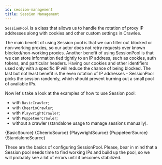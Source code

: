 ```yaml
---
id: session-management
title: Session Management
---
```





​<ApiLink to="core/class/SessionPool">`SessionPool`</ApiLink> is a class that allows us to handle the rotation of proxy IP addresses along with cookies and other custom settings in Crawlee.

The main benefit of using Session pool is that we can filter out blocked or non-working proxies,
so our actor does not retry requests over known blocked/non-working proxies.
Another benefit of using SessionPool is that we can store information tied tightly to an IP address,
such as cookies, auth tokens, and particular headers. Having our cookies and other identifiers used only with a specific IP will reduce the chance of being blocked.
The last but not least benefit is the even rotation of IP addresses - SessionPool  picks the session randomly,
which should prevent burning out a small pool of available IPs.

Now let's take a look at the examples of how to use Session pool:
- with <ApiLink to="basic-crawler/class/BasicCrawler">`BasicCrawler`</ApiLink>;
- with <ApiLink to="cheerio-crawler/class/CheerioCrawler">`CheerioCrawler`</ApiLink>;
- with <ApiLink to="playwright-crawler/class/PlaywrightCrawler">`PlaywrightCrawler`</ApiLink>;
- with <ApiLink to="puppeteer-crawler/class/PuppeteerCrawler">`PuppeteerCrawler`</ApiLink>;
- without a crawler (standalone usage to manage sessions manually).

<Tabs groupId="session_pool">
    <TabItem value="basic" label="BasicCrawler" default>
        <CodeBlock language="js">
            {BasicSource}
        </CodeBlock>
    </TabItem>
    <TabItem value="cheerio" label="CheerioCrawler" default>
        <CodeBlock language="js">
            {CheerioSource}
        </CodeBlock>
    </TabItem>
    <TabItem value="playwright" label="PlaywrightCrawler">
        <CodeBlock language="js">
            {PlaywrightSource}
        </CodeBlock>
    </TabItem>
    <TabItem value="puppeteer" label="PuppeteerCrawler">
        <CodeBlock language="js">
            {PuppeteerSource}
        </CodeBlock>
    </TabItem>
    <TabItem value="standalone" label="Standalone">
        <CodeBlock language="js">
            {StandaloneSource}
        </CodeBlock>
    </TabItem>
</Tabs>

These are the basics of configuring SessionPool.
Please, bear in mind that a Session pool needs time to find working IPs and build up the pool,
so we will probably see a lot of errors until it becomes stabilized.
